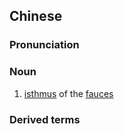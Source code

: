 {{also|咽峡}}
==Chinese==
{{zh-forms|s=咽峡}}

===Pronunciation===
{{zh-pron
|m=yānxiá
|cat=n
}}

===Noun===
{{zh-noun}}

# [[isthmus]] of the [[fauces]]

===Derived terms===
{{zh-der|咽峽炎}}